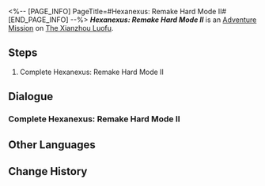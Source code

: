 <%-- [PAGE_INFO]
PageTitle=#Hexanexus: Remake Hard Mode II#
[END_PAGE_INFO] --%>
{{Stub|Dialogue.}}
{{Mission Infobox
|id            = 8025220
|title         = 
|image         = <!--Mission Hexanexus Remake Hard Mode II.png-->
|type          = Adventure
|event_name    = 
|chapter       = 
|requirements  = {{subst:void|<!--Unknown: {"Type":"Manual"}-->}}
|summary       = <!--official mission summary from Fate's Atlas-->
|characters    = Trailblazer
|startLocation = [[The Xianzhou Luofu]] - [[The Shackling Prison]]
|world         = The Xianzhou Luofu
|area          = The Shackling Prison
|prev          = 
|next          = 
|rewards       = 
}}
'''''Hexanexus: Remake Hard Mode II''''' is an [[Adventure Mission]] on [[The Xianzhou Luofu]].

==Steps==
# Complete Hexanexus: Remake Hard Mode II

<!--
==Gameplay Notes==

--><!--
==Trial Character==

-->
==Dialogue==
{{Stub Dialogue}}

===Complete Hexanexus: Remake Hard Mode II===
{{Mission Description|type=adventure|location=The Shackling Prison|Complete Hexanexus: Remake Hard Mode II}}
{{Dialogue Start}}
:{{tx}}
{{Dialogue End}}

==Other Languages==
{{Other Languages
|en   = Hexanexus: Remake Hard Mode II
|zhs  = 「枘凿六合•Remake」困难模式II
|zht  = 「枘鑿六合•Remake」困難模式II
|ja   = 「枘構立方・リメイク」難易度・困難II
|ko   = 「모순된 결합체•Remake」 어려움 모드 II
|es   = Hexanexus: Reedición: modo difícil&nbsp;II
|fr   = Mode difficile II de l'Hexanexus V2
|ru   = Гексанексус: Remake - Сложный режим II
|th   = Hexanexus: Remake โหมดยาก II
|vi   = "Khối Lục Giác - Remake" Chế Độ Khó II
|de   = Hexanexus: Remake – Schwerer Modus II
|id   = "Hexanexus: Remake" Mode Sulit II
|pt   = Hexanexus: Remake - Modo Difícil II
}}

==Change History==
{{Change History|2.5}}
